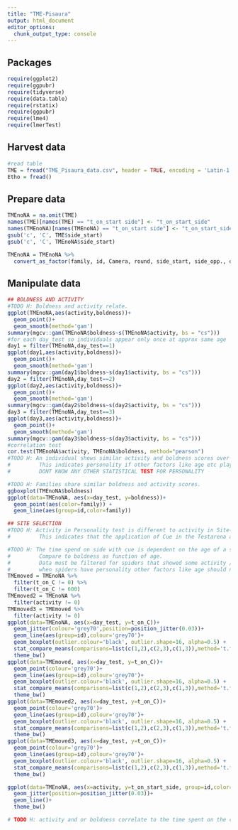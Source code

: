 ```yaml
---
title: "TME-Pisaura"
output: html_document
editor_options:
  chunk_output_type: console
---
```



## Packages

```r
require(ggplot2)
require(ggpubr)
require(tidyverse)
require(data.table)
require(rstatix)
require(ggpubr)
require(lme4)
require(lmerTest)
```

## Harvest data

```r
#read table
TME = fread("TME_Pisaura_data.csv", header = TRUE, encoding = 'Latin-1', stringsAsFactors = FALSE)
Etho = fread()
```

## Prepare data

```r
TMEnoNA = na.omit(TME)
names(TME)[names(TME) == "t_on_start side"] <- "t_on_start_side"
names(TMEnoNA)[names(TMEnoNA) == "t_on_start side"] <- "t_on_start_side"
gsub('c', 'C', TME$side_start)
gsub('c', 'C', TMEnoNA$side_start)

TMEnoNA = TMEnoNA %>%
  convert_as_factor(family, id, Camera, round, side_start, side_opp., day_test)
```

## Manipulate data

```r
## BOLDNESS AND ACTIVITY
#TODO H: Boldness and activity relate.
ggplot(TMEnoNA,aes(activity,boldness))+
  geom_point()+
  geom_smooth(method='gam')
summary(mgcv::gam(TMEnoNA$boldness~s(TMEnoNA$activity, bs = "cs")))
#for each day_test so individuals appear only once at approx same age
day1 = filter(TMEnoNA,day_test==1)
ggplot(day1,aes(activity,boldness))+
  geom_point()+
  geom_smooth(method='gam')
summary(mgcv::gam(day1$boldness~s(day1$activity, bs = "cs")))
day2 = filter(TMEnoNA,day_test==2)
ggplot(day2,aes(activity,boldness))+
  geom_point()+
  geom_smooth(method='gam')
summary(mgcv::gam(day2$boldness~s(day2$activity, bs = "cs")))
day3 = filter(TMEnoNA,day_test==3)
ggplot(day3,aes(activity,boldness))+
  geom_point()+
  geom_smooth(method='gam')
summary(mgcv::gam(day3$boldness~s(day3$activity, bs = "cs")))
#correlation test
cor.test(TMEnoNA$activity, TMEnoNA$boldness, method="pearson")
#TODO H: An individual shows similar activity and boldness scores over various observations.
#         This indicates personality if other factors like age etc play no significant role.
#         DONT KNOW ANY OTHER STATISTICAL TEST FOR PERSONALITY

#TODO H: Families share similar boldness and activity scores.
ggboxplot(TMEnoNA$boldness)
ggplot(data=TMEnoNA, aes(x=day_test, y=boldness))+
  geom_point(aes(color=family)) +
  geom_line(aes(group=id,color=family))

## SITE SELECTION
#TODO H: Activity in Personality test is different to activity in Site-Selection test
#         This indicates that the application of Cue in the Testarena affects the spiders behaviour.

#TODO H: The time spend on side with cue is dependent on the age of a spider (cricket boldness ontogeny Niemelä 2011).
#         Compare to boldness as function of age. 
#         Data must be filtered for spiders that showed some activity / willingly chose a side
#         when spiders have personality other factors like age should not play a significant role in behaviour control
TMEmoved = TMEnoNA %>%
  filter(t_on_C != 0) %>%
  filter(t_on_C != 600)
TMEmoved2 = TMEnoNA %>%
  filter(activity != 0)
TMEmoved3 = TMEmoved %>%
  filter(activity != 0)
ggplot(data=TMEnoNA, aes(x=day_test, y=t_on_C))+
  geom_jitter(colour='grey70',position=position_jitter(0.03))+
  geom_line(aes(group=id),colour='grey70')+
  geom_boxplot(outlier.colour='black', outlier.shape=16, alpha=0.5) +
  stat_compare_means(comparisons=list(c(1,2),c(2,3),c(1,3)),method='t.test', label='p.signif') +
  theme_bw()
ggplot(data=TMEmoved, aes(x=day_test, y=t_on_C))+
  geom_point(colour='grey70')+
  geom_line(aes(group=id),colour='grey70')+
  geom_boxplot(outlier.colour='black', outlier.shape=16, alpha=0.5) +
  stat_compare_means(comparisons=list(c(1,2),c(2,3),c(1,3)),method='t.test', label='p.signif') +
  theme_bw()
ggplot(data=TMEmoved2, aes(x=day_test, y=t_on_C))+
  geom_point(colour='grey70')+
  geom_line(aes(group=id),colour='grey70')+
  geom_boxplot(outlier.colour='black', outlier.shape=16, alpha=0.5) +
  stat_compare_means(comparisons=list(c(1,2),c(2,3),c(1,3)),method='t.test', label='p.signif') +
  theme_bw()
ggplot(data=TMEmoved3, aes(x=day_test, y=t_on_C))+
  geom_point(colour='grey70')+
  geom_line(aes(group=id),colour='grey70')+
  geom_boxplot(outlier.colour='black', outlier.shape=16, alpha=0.5) +
  stat_compare_means(comparisons=list(c(1,2),c(2,3),c(1,3)),method='t.test', label='p.signif') +
  theme_bw()

ggplot(data=TMEnoNA, aes(x=activity, y=t_on_start_side, group=id,color=id))+
  geom_jitter(position=position_jitter(0.03))+
  geom_line()+
  theme_bw()

# TODO H: activity and or boldness correlate to the time spent on the cue side, and or to the movement parameters.

```